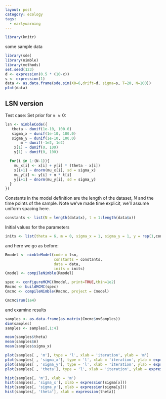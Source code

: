 ```yaml
---
layout: post
category: ecology
tags:
  - earlywarning
---
```



```r
library(knitr)
```


some sample data

```r
library(sde)
library(nimble)
library(methods)
set.seed(123)
d <- expression(0.5 * (10-x))
s <- expression(1) 
data <- as.data.frame(sde.sim(X0=6,drift=d, sigma=s, T=20, N=100))
plot(data)
```



## LSN version ##

Test case: Set prior for `m` $\approx 0$:

```r
lsn <- nimbleCode({
   theta ~ dunif(1e-10, 100.0)
   sigma_x ~ dunif(1e-10, 100.0)
   sigma_y ~ dunif(1e-10, 100.0)
       m ~ dunif(-1e2, 1e2)
    x[1] ~ dunif(0, 100)
    y[1] ~ dunif(0, 100) 

  for(i in 1:(N-1)){
    mu_x[i] <- x[i] + y[i] * (theta - x[i]) 
    x[i+1] ~ dnorm(mu_x[i], sd = sigma_x) 
    mu_y[i] <- y[i] + m * t[i]
    y[i+1] ~ dnorm(mu_y[i], sd = sigma_y) 
  }
})
```

Constants in the model definition are the length of the dataset, $N$ and the time points of the sample. Note we've made time explicit, we'll assume uniform spacing here. 

```r
constants <- list(N = length(data$x), t = 1:length(data$x))
```

Initial values for the parameters

```r
inits <- list(theta = 6, m = 0, sigma_x = 1, sigma_y = 1, y = rep(1,constants$N))
```


and here we go as before:

```r
Rmodel <- nimbleModel(code = lsn, 
                      constants = constants, 
                      data = data, 
                      inits = inits)
Cmodel <- compileNimble(Rmodel)
```



```r
spec <- configureMCMC(Rmodel, print=TRUE,thin=1e2)
Rmcmc <- buildMCMC(spec)
Cmcmc <- compileNimble(Rmcmc, project = Cmodel)
```


```r
Cmcmc$run(1e4)
```


and examine results

```r
samples <- as.data.frame(as.matrix(Cmcmc$mvSamples))
dim(samples)
samples <- samples[,1:4]
```


```r
mean(samples$theta)
mean(samples$m)
mean(samples$sigma_x)
```




```r
plot(samples[ , 'm'], type = 'l', xlab = 'iteration', ylab = 'm')
plot(samples[ , 'sigma_x'], type = 'l', xlab = 'iteration', ylab = expression(sigma[x]))
plot(samples[ , 'sigma_y'], type = 'l', xlab = 'iteration', ylab = expression(sigma[y]))
plot(samples[ , 'theta'], type = 'l', xlab = 'iteration', ylab = expression(theta))
```

```r
hist(samples[, 'm'], xlab = 'm')
hist(samples[, 'sigma_x'], xlab = expression(sigma[x]))
hist(samples[, 'sigma_y'], xlab = expression(sigma[y]))
hist(samples[, 'theta'], xlab = expression(theta))
```

